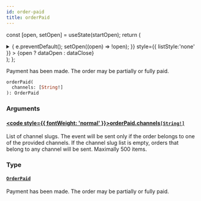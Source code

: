 ```yaml
---
id: order-paid
title: orderPaid
---
```






const [open, setOpen] = useState(startOpen);
return (
<details {...(open ? { open: true } : {})} className="details" style={{ border:'none', boxShadow:'none', background:'var(--ifm-background-color)' }}>
<summary
onClick={(e) => {
e.preventDefault();
setOpen((open) => !open);
}}
style={{ listStyle:'none' }} >
{open ? dataOpen : dataClose}
</summary>
{open && children}
</details>
);
};

Payment has been made. The order may be partially or fully paid.


<Badge text="Added in Saleor 3.20" class="badge badge--secondary margin-bottom--sm" />


<FeaturePreview />

```graphql
orderPaid(
  channels: [String!]
): OrderPaid
```

### Arguments

#### [<code style={{ fontWeight: 'normal' }}>orderPaid.<b>channels</b></code>](#)<Bullet />[`[String!]`](../../../api-reference/miscellaneous/scalars/string.mdx) <Badge class="badge badge--secondary" text="list"/> <Badge class="badge badge--secondary" text="scalar"/> <Badge class="badge badge--secondary" text="miscellaneous"/>

List of channel slugs. The event will be sent only if the order belongs to one of the provided channels. If the channel slug list is empty, orders that belong to any channel will be sent. Maximally 500 items.

### Type

#### [`OrderPaid`](../../../api-reference/orders/objects/order-paid.mdx) <Badge class="badge badge--secondary" text="object"/> <Badge class="badge badge--secondary" text="orders"/>

Payment has been made. The order may be partially or fully paid.


<Badge text="Added in Saleor 3.14" class="badge badge--secondary margin-bottom--sm" />


<FeaturePreview />

